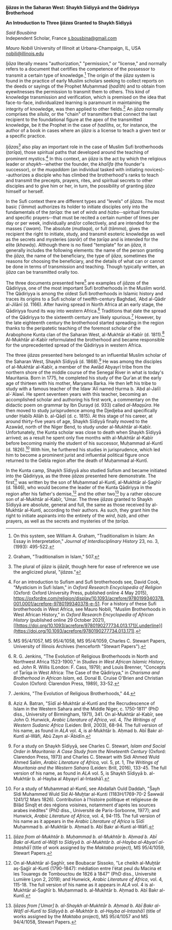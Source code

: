 ***Ijāzas* in the Saharan West: Shaykh Sīdiyyā and the Qādiriyya Brotherhood**

**An Introduction to Three *Ijāzas* Granted to Shaykh Sīdiyyā**

*Said Bousbina*\
Independent Scholar, France
<s.bousbina@gmail.com>

*Mauro Nobili*
University of Illinoit at Urbana-Champaign, IL, USA
<nobili@illinois.edu>

*Ijāza* literally means "authorization," "permission," or "license," and normally refers to a document that certifies the competence of the possessor to transmit a certain type of knowledge.[^1] The origin of the *ijāza* system is found in the practice of early Muslim scholars seeking to collect reports on the deeds or sayings of the Prophet Muḥammad (*ḥadīth*) and to obtain from eyewitnesses the permission to transmit them to others. This kind of knowledge transmission and verification, which is premised on the idea that face-to-face, individualized learning is paramount in maintaining the integrity of knowledge, was then applied to other fields.[^2] An *ijāza* normally comprises the *silsila*, or the "chain" of transmitters that connect the last recipient to the foundational figure at the apex of the transmitted knowledge, be it the Prophet in the case of *ḥadīths*, or, for instance, the author of a book in cases where an *ijāza* is a license to teach a given text or a specific practice.

*Ijāza*s[^3] also play an important role in the case of Muslim Sufi brotherhoods (*ṭarīqa*), those spiritual paths that developed around the teaching of prominent mystics.[^4] In this context, an *ijāza* is the act by which the religious leader or *shaykh*--whether the founder, the *khalīfa* (the founder's successor), or the *muqaddam* (an individual tasked with initiating novices)--authorizes a disciple who has climbed the brotherhood's ranks to teach and transmit the precepts, prayers, rites, and spiritual secrets to other disciples and to give him or her, in turn, the possibility of granting *ijāza* himself or herself.

In the Sufi context there are different types and "levels" of *ijāzas*. The most basic (*'āmma*) authorizes its holder to initiate disciples only into the fundamentals of the *ṭarīqa*: the set of *wirds* and *ḥizbs*--spiritual formulas and specific prayers--that must be recited a certain number of times per day or per week, individually and/or collectively, and are intended for the masses (*'awam*). The absolute (*muṭlaqa*), or full (*tāmma*), gives the recipient the right to initiate, study, and transmit esoteric knowledge as well as the secrets and mysteries (*asrār*) of the *ṭarīqa* and is intended for the elite (*khawāṣ*). Although there is no fixed "template" for an *ijāza*, it generally includes the following elements: the name of the person granting the *ijāza*, the name of the beneficiary, the type of *ijāza*, sometimes the reasons for choosing the beneficiary, and the details of what can or cannot be done in terms of transmission and teaching. Though typically written, an *ijāza* can be transmitted orally too.

The three documents presented here[^5] are examples of *ijāzas* of the Qādiriyya, one of the most important Sufi brotherhoods in the Muslim world. The Qādiriyya is among the oldest Sufi brotherhoods in Islamic history and traces its origins to a Sufi scholar of twelfth-century Baghdad, ʿAbd al-Qādir al-Jilānī (d. 1166). After having spread in North Africa at an early stage, the Qādiriyya found its way into western Africa.[^6] Traditions that date the spread of the Qādiriyya to the sixteenth century are likely spurious.[^7] However, by the late eighteenth century the brotherhood started spreading in the region thanks to the peripatetic teaching of the foremost scholar of the Arabophone Kunta clan of the Saharan West, al-Mukhtār al-Kabīr (d. 1811).[^8] Al-Mukhtār al-Kabīr reformulated the brotherhood and became responsible for the unprecedented spread of the Qādiriyya in western Africa.

The three *ijāzas* presented here belonged to an influential Muslim scholar of the Saharan West, Shaykh Sīdiyyā (d. 1868).[^9] He was among the disciples of al-Mukhtār al-Kabīr, a member of the Awlād Abyayrī tribe from the northern shore of the middle course of the Senegal River in what is today's Mauritania. Born in 1775, he completed his study of the Qurʾan at the early age of thirteen with his mother, Maryama Barka. He then left his tribe to study with a famous teacher of the Idaw ʿAlī named Ḥurma b. ʿAbd al-Jalīl al-ʿAlawī. He spent seventeen years with this teacher, becoming an accomplished scholar and authoring his first work, a commentary on the didactic poem on grammar by Ibn Durayd (d. 933) called *al-Maqṣūra*. He then moved to study jurisprudence among the Djedjeba and specifically under Ḥabīb Allāh b. al-Qāḍī (d. c. 1815). At this stage of his career, at around thirty-five years of age, Shaykh Sīdiyyā finally moved to the Azawād, north of the Niger Bend, to study under al-Mukhtār al-Kabīr. Unfortunately, the Kunta scholar was close to death when Shaykh Sīdiyyā arrived; as a result he spent only five months with al-Mukhtār al-Kabīr before becoming mainly the student of his successor, Muḥammad al-Kuntī (d. 1826).[^10] With him, he furthered his studies in jurisprudence, which led him to become a prominent jurist and influential political figure once returned to the Gebla region after the death of Muḥammad al-Kuntī.

In the Kunta camp, Shaykh Sīdiyyā also studied Sufism and became initiated into the Qādiriyya, as the three *ijāzas* presented here demonstrate. The first[^11] was written by the son of Muḥammad al-Kuntī, al-Mukhtār al-Ṣaghīr (d. 1846), who would become the leader of the Kunta Qādiriyya in the region after his father's demise,[^12] and the other two[^13] by a rather obscure son of al-Mukhtār al-Kabīr, 'Umar. The three *ijāzas* granted to Shaykh Sīdiyyā are absolute, general and full, the same as those received by al-Mukhtār al-Kuntī, according to their authors. As such, they grant him the right to initiate aspirants into the entirety of the *wird*, *ḥizb*, and other prayers, as well as the secrets and mysteries of the *ṭarīqa*.

[^1]: On this system, see William A. Graham, "Traditionalism in Islam: An Essay in Interpretation," *Journal of Interdisciplinary History* 23, no. 3, (1993): 495-522.

[^2]: Graham, "Traditionalism in Islam," 507.

[^3]: The plural of *ijāza* is *ijāzāt*, though here for ease of reference we use the anglicized plural, "*ijāzas*."

[^4]: For an introduction to Sufism and Sufi brotherhoods see, David Cook, "Mysticism in Sufi Islam," in *Oxford Research Encyclopedia of Religion* (Oxford: Oxford University Press, published online 4 May 2015), <https://oxfordre.com/religion/display/10.1093/acrefore/9780199340378.001.0001/acrefore-9780199340378-e-51>. For a history of these Sufi brotherhoods in West Africa, see Mauro Nobili, "Muslim Brotherhoods in West African History," in *Oxford Research Encyclopedia of African History* (published online 29 October 2021), [[https://doi.org/10.1093/acrefore/9780190277734.013.171]{.underline}](https://doi.org/10.1093/acrefore/9780190277734.013.171).

[^5]: MS 95/4/1057, MS 95/4/1058, MS 95/4/1059, Charles C. Stewart Papers, University of Illinois Archives (henceforth "Stewart Papers").

[^6]: R. G. Jenkins, "The Evolution of Religious Brotherhoods in North and Northwest Africa 1523-1900," in *Studies in West African Islamic History*, ed. John R. Willis (London: F. Cass, 1979); and Louis Brenner, "Concepts of Ṭarīqa in West Africa: The Case of the Qādiriyya," in *Charisma and Brotherhood in African Islam*, ed. Donal B. Cruise O'Brien and Christian Coulon (Oxford: Clarendon Press, 1989), 33-52.

[^7]: Jenkins, "The Evolution of Religious Brotherhoods," 44.

[^8]: Aziz A. Batran, "Sīdī al-Mukhtār al-Kuntī and the Recrudescence of Islam in the Western Sahara and the Middle Niger, c. 1750-1811" (PhD diss., University of Birmingham, 1971), 341. On al-Mukhtār al-Kabīr, see John O. Hunwick, *Arabic Literature of Africa*, vol. 4, *The Writings of Western Sudanic Africa* (Leiden: Brill, 2003), 68-94. The full version of his name, as found in *ALA* vol. 4, is al-Mukhtār b. Aḥmad b. Abī Bakr al-Kuntī al-Wāfi, Abū Zayn al-ʿĀbidīn.

[^9]: For a study on Shaykh Sīdiyyā, see Charles C. Stewart, *Islam and Social Order in Mauritania: A Case Study from the Nineteenth Century* (Oxford: Clarendon Press, 1973) and Charles C. Stewart with Sidi Ahmed Wuld Ahmed Salim, *Arabic Literature of Africa,* vol. 5, pt. 1, *The Writings of Mauritania and the Western Sahara* (Leiden: Brill, 2016), 133-45. The full version of his name, as found in *ALA* vol. 5, is Shaykh Sīdiyyā b. al-Mukhtār b. al-Hayba al Abyayrī al-Intashāʾī.

[^10]: For a study of Muḥammad al-Kuntī, see Abdallah Ould Daddah, "Šayh Sîdi Muhammed Wuld Sîd Al-Muḫtar al-Kunti (1183H/1769-70-2 Šawwâl 1241/12 Mars 1826). Contribution à l'histoire politique et religieuse de Bilâd Šinqîṭ et des régions voisines, notamment d'après les sources arabes inédites" (PhD diss., Université de Paris-Sorbonne, 1977); and Hunwick, *Arabic Literature of Africa*, vol. 4, 94-115. The full version of his name as it appears in the *Arabic Literature of Africa* is Sīdī Muḥammad b. al-Mukhtār b. Aḥmad b. Abī Bakr al-Kunti al-Wāfī.

[^11]: *Ijāza from al-Mukhtār b. Muḥammad b. al-Mukhtār b. Aḥmad b. Abī Bakr al-Kunti al-Wāfi to Sīdiyyā b. al-Mukhtār b. al-Hayba al-Abyarī al-Intashāʾī* (title of work assigned by the *Maktaba* project), MS 95/4/1059, Stewart Papers.

[^12]: On al-Mukhtār al-Ṣaghīr, see Boubacar Sissoko, "Le cheikh al-Muḫtār aṣ-Ṣaġīr al-Kuntī (1790-1847): médiation entre l'état peul du Macina et les Touaregs de Tombouctou de 1826 à 1847" (PhD diss., Université Lumière Lyon 2, 2019); and Hunwick, *Arabic Literature of Africa*, vol. 4, 115-18. The full version of his name as it appears in *ALA* vol. 4 is al-Mukhtār al-Ṣaghīr b. Muḥammad b. al-Mukhtār b. Aḥmad b. Abī Bakr al-Kuntī.

[^13]: *Ijāzas from \[ʿUmar\] b. al-Shaykh al-Mukhtār b. Aḥmad b. Abī Bakr al-Wāfī al-Kuntī to Sīdiyyā b. al-Mukhtār b. al-Hayba al-Intashāʾī* (title of works assigned by the *Maktaba* project), MS 95/4/1057 and MS 94/4/1058, Stewart Papers.
